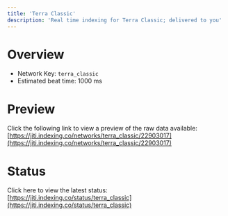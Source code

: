 ```yaml
---
title: 'Terra Classic'
description: 'Real time indexing for Terra Classic; delivered to you'
---
```


# Overview
- Network Key: `terra_classic`
- Estimated beat time: 1000 ms

# Preview
Click the following link to view a preview of the raw data available: [https://jiti.indexing.co/networks/terra_classic/22903017](https://jiti.indexing.co/networks/terra_classic/22903017)

# Status
Click here to view the latest status: [https://jiti.indexing.co/status/terra_classic](https://jiti.indexing.co/status/terra_classic)
